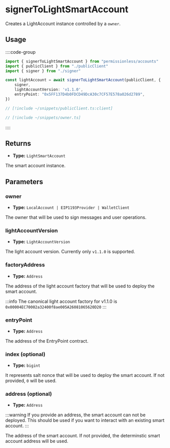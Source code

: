 
<VersionWarning version="0.2" />

# signerToLightSmartAccount

Creates a LightAccount instance controlled by a `owner`.

## Usage

::::code-group

```ts [example.ts]
import { signerToLightSmartAccount } from "permissionless/accounts"
import { publicClient } from "./publicClient"
import { signer } from "./signer"

const lightAccount = await signerToLightSmartAccount(publicClient, {
	signer,
    lightAccountVersion: 'v1.1.0',
	entryPoint: "0x5FF137D4b0FDCD49DcA30c7CF57E578a026d2789",
})
```

```ts [publicClient.ts]
// [!include ~/snippets/publicClient.ts:client]
```

```ts [owner.ts]
// [!include ~/snippets/owner.ts]
```

::::

## Returns

- **Type:** `LightSmartAccount`

The smart account instance.

## Parameters

### owner

- **Type:** `LocalAccount | EIP1193Provider | WalletClient`

The owner that will be used to sign messages and user operations.

### lightAccountVersion

- **Type:** `LightAccountVersion`

The light account version. Currently only `v1.1.0` is supported.

### factoryAddress

- **Type:** `Address`

The address of the light account factory that will be used to deploy the smart account.

:::info
The canonical light account factory for v1.1.0 is `0x00004EC70002a32400f8ae005A26081065620D20`
:::

### entryPoint

- **Type:** `Address`

The address of the EntryPoint contract.

### index (optional)

- **Type:** `bigint`

It represents salt nonce that will be used to deploy the smart account. If not provided, `0` will be used.

### address (optional)

- **Type:** `Address`

:::warning
If you provide an address, the smart account can not be deployed. This should be used if you want to interact with an existing smart account.
:::

The address of the smart account. If not provided, the determinstic smart account address will be used.
